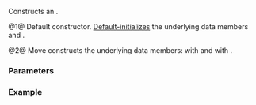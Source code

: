 {{cpp/ranges/adjacent_transform_view/title|adjacent_transform_view}}
{{cpp/ranges/adjacent_transform_view/navbar}}

{{dcl begin}}
{{dcl|num=1|since=c++23|1=
adjacent_transform_view() = default;
}}
{{dcl|num=2|since=c++23|1=
constexpr explicit adjacent_transform_view( V base, F fun );
}}
{{dcl end}}

Constructs an {{rlpt|/|adjacent_transform_view}}.

@1@ Default constructor. [[cpp/language/default_initialization|Default-initializes]] the underlying data members {{rlpi|/#Data members|fun_}} and {{rlpi|/#Data members|inner_}}.

@2@ Move constructs the underlying data members: {{rlpi|/#Data members|fun_}} with {{c|std::move(fun)}} and {{rlpi|/#Data members|inner_}} with {{c|std::move(base)}}.

===Parameters===
{{par begin}}
{{par|base|the underlying view}}
{{par|fun|the N-ary transformation function}}
{{par end}}

===Example===
{{example
|code=
#include &lt;algorithm&gt;
#include &lt;iostream&gt;
#include &lt;iterator&gt;
#include &lt;ranges&gt;

int main()
{
    constexpr static auto v = {1, 2, 3, 4, 5};
    constexpr auto mul = [](auto... x) { return (... * x); };
    constexpr auto view = std::views::adjacent_transform&lt;3&gt;(v, mul);
    std::ranges::copy(view, std::ostream_iterator&lt;int&gt;(std::cout, " "));
    std::cout &lt;&lt; '\n';
}
|output=
6 24 60
}}

{{langlinks|es|ja|ru|zh}}